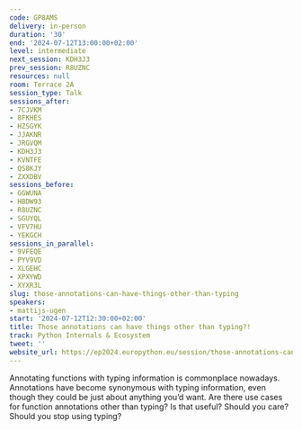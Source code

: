 ```yaml
---
code: GP8AMS
delivery: in-person
duration: '30'
end: '2024-07-12T13:00:00+02:00'
level: intermediate
next_session: KDH3J3
prev_session: R8UZNC
resources: null
room: Terrace 2A
session_type: Talk
sessions_after:
- 7CJVKM
- 8FKHES
- HZSGYK
- JJAKNR
- JRGVQM
- KDH3J3
- KVNTFE
- QS8KJY
- ZXXDBV
sessions_before:
- GGWUNA
- HBDW93
- R8UZNC
- SGUYQL
- VFV7HU
- YEKGCH
sessions_in_parallel:
- 9VFEQE
- PYV9VD
- XLGEHC
- XPXYWD
- XYXR3L
slug: those-annotations-can-have-things-other-than-typing
speakers:
- mattijs-ugen
start: '2024-07-12T12:30:00+02:00'
title: Those annotations can have things other than typing?!
track: Python Internals & Ecosystem
tweet: ''
website_url: https://ep2024.europython.eu/session/those-annotations-can-have-things-other-than-typing
---
```


Annotating functions with typing information is commonplace nowadays. Annotations have become synonymous with typing information, even though they could be just about anything you’d want. Are there use cases for function annotations other than typing? Is that useful? Should you care? Should you stop using typing?
